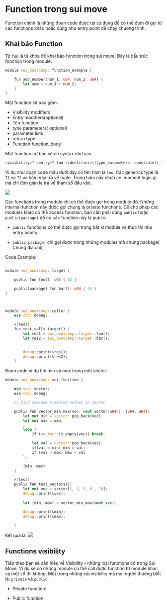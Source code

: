 

# Function trong sui move 

Function chính là những đoạn code được tái sử dụng để có thể đem đi gọi từ các functions khác hoặc dùng như entry point để chạy chương trình. 


## Khai báo Function 

Từ `fun` là từ khóa để khai báo function trong sui move. Đây là cấu trúc function trong module: 

```rust
module sui_bootcamp::function_example {

	fun add_number(num_1: u64, num_2: u64) {
		let sum = num_1 + num_2;
	}
}
```




Một function sẽ bao gồm: 

* Visibility modifiers 
* Entry modifiers(optional)
* Tên function 
* type parameters( optional)
* parameter lists 
* return type 
* Function function_body

Một function cơ bản sẽ có syntax như sau

```rust
<visibility>? <entry>? fun <identifier><[type_parameters: constraint],*>([identifier: type],*): <return_type> <function_body>
``` 

Ví dụ như đoạn code mẫu dưới đây có tên hàm là `foo`. Các generics type là `T1` và `T2` và hàm này trả về tuple. Trong hàm này chưa có impment logic gì mà chỉ đơn giản là trả về tham số đầu vào.

![](../assets/Basic_Move_Programming_image/function_example.png)


Các functions trong module chỉ có thể được gọi trong module đó. Những internal function này được gọi chung là private functions. Để cho phép các modules khác có thể access function, bạn cần phải dùng `public` hoặc `public(package)` để có các function này là public:

* `public` functions có thể được gọi trong bất kì module và thực thi như entry points. 

* `public(package)` chỉ gọi được trong những modules mà chung package( Chung địa chỉ) 

Code Example:
```rust

module sui_bootcamp::target {

    public fun foo(): u64 { 42 }

    public(package) fun bar(): u64 { 44 }
}



module sui_bootcamp::caller {
    use std::debug;

    #[test]
    fun test_calls_target() {
        let res1 = sui_bootcamp::target::foo();
        let res2 = sui_bootcamp::target::bar();

        
        debug::print(&res1);
        debug::print(&res2);
    }

```



Đoạn code ví dụ tìm min và max trong một vector: 
```rust
module sui_bootcamp::sui_function {

    use std::vector;
    use std::debug;

    // find maximum & minium values in vector

    public fun vector_min_max(vec: &mut vector<u64>): (u64, u64){
        let mut min = vector::pop_back(vec);
        let mut max = min;

        loop {
            if (vector::is_empty(vec)) break;

            let val = vector::pop_back(vec);
            if(val < min) min = val;
            if (val > max) max = val
        };

        (min, max)
    }

    #[test]
    public fun test_vectors(){
        let mut vec = vector[1, 2, 5, 8 , 10];
        debug::print(&vec);
        
        let (min, max) = vector_min_max(&mut vec);

        debug::print(&min);
        debug::print(&max);

    }

```

Kết quả là:
![](../assets/Basic_Move_Programming_image/min_max_function.png)



## Functions visibility 

Tiếp theo bạn sẽ cần hiểu về Visibility - những loại functions có trong Sui Move. Ví dụ sẽ có những module có thể call được function từ module khác và một số thì không. Một trong những cái visibility mà mọi người thường biết là: `private` và `public`. 


* Private function: 


* Public function: 
